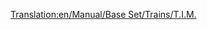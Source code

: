 [[Translation:en/Manual/Base Set/Trains/T.I.M.]]
{{hu/Manual/Base Set/Trains/Navbox Mozdonyok}}
{{hu/Manual/Base Set/Trains/Vonatok|Image=[[File:en/Manual/Base Set/Trains/Tim.png]]
|Name="T.I.M."
|Cost=£46,875 ($93.750)
|Speed=241 km/h (150 mph)
|Weight=90 t
|Power=7,000 LE (5.220 kW)
|Annual=£3,374 ($6.748)
|Designed=1984
|Lifespan=25
|Capacity=N/A
|Leírás=Ez egy kétfejű mozdony, 64km/h-val magasabb végsebességre képes, mint a következő legjobb, az [[hu/Manual/Base Set/Trains/SH "40"|SH "40"]]. Egyetlen gyorsabb villamosmozdony van csak a játékban, az [[hu/Manual/Base Set/Trains/AsiaStar|"AsiaStar"]].
|Valósság=A francia [http://hu.wikipedia.org/wiki/TGV TGV] (Train à Grande Vitesse) korai modelljének Transport Tycoon-béli megfelelője.
}}